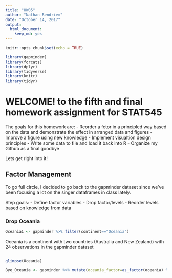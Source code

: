 ```yaml
---
title: "HW05"
author: "Nathan Bendriem"
date: "October 14, 2017"
output: 
  html_document: 
    keep_md: yes
---
```


```r
knitr::opts_chunk$set(echo = TRUE)
```
```r
library(gapminder)
library(forcats)
library(dplyr)
library(tidyverse)
library(knitr)
library(tidyr)
```


# WELCOME! to the fifth and final homework assignment for STAT545

The goals for this homework are:
- Reorder a fctor in a principled way based on the data and demonstrate the effect in arranged data and figures
- Improve a figure using new knowledge
- Implement visualtion design principles
-  Write some data to file and load it back into R
- Organize my Github as a final goodbye 

Lets get right into it!

## Factor Management

To go full circle, I decided to go back to the gapminder dataset since we've been focusing a lot on the singer dataframes in class lately.

Step goals:
- Define factor variables
- Drop factor/levels
- Reorder levels based on knowledge from data

### Drop Oceania

```r
Oceania1 <- gapminder %>% filter(continent=="Oceania")
```

Oceania is a continent with two countries (Australia and New Zealand) with 24 observations in the gapminder dataset

```r

```


```r
glimpse(Oceania)
```

```r
Bye_Oceania <- gapminder %>% mutate(oceania_factor=as_factor(oceania) %>% 
```

